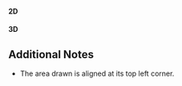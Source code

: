 ====2D====

{{Lua/Function |
  prototype = Render:FillArea([[Lua/Shared/Vector2|Vector2]] {{arg|position}}, [[Lua/Shared/Vector2|Vector2]] {{arg|size}}, [[Lua/Shared/Color|Color]] {{arg|draw_color}}) |
  description = Draws a rect at the given position with the given size and color in 2D space.
}}


====3D====

{{Lua/Function |
  prototype = Render:FillArea([[Lua/Shared/Vector3|Vector3]] {{arg|position}}, [[Lua/Shared/Vector3|Vector3]] {{arg|size}}, [[Lua/Shared/Color|Color]] {{arg|draw_color}}) |
  description = Draws a rect at the given position with the given size and color in 2D space.
}}

==Additional Notes==
*The area drawn is aligned at its top left corner.
